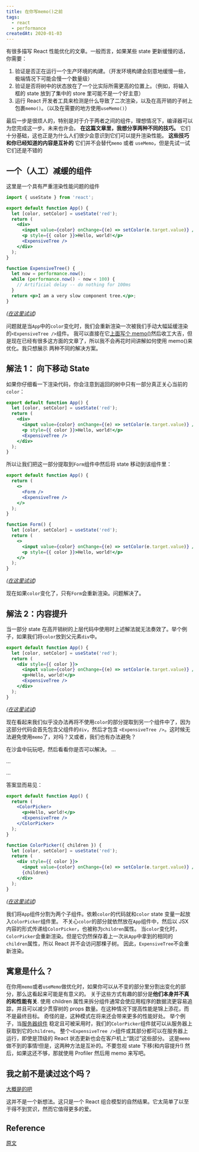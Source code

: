 ```yaml
---
title: 在你写memo()之前
tags:
  - react
  - performance
createdAt: 2020-01-03
---
```


有很多描写 React 性能优化的文章。一般而言，如果某些 state 更新缓慢的话，你需要：

1. 验证是否正在运行一个生产环境的构建。（开发环境构建会刻意地缓慢一些，极端情况下可能会慢一个数量级）
2. 验证是否将树中的状态放在了一个比实际所需更高的位置上。（例如，将输入框的 state 放到了集中的 store 里可能不是一个好主意）
3. 运行 React 开发者工具来检测是什么导致了二次渲染，以及在高开销的子树上包裹`memo()`。（以及在需要的地方使用`useMemo()`）

最后一步是很烦人的，特别是对于介于两者之间的组件，理想情况下，编译器可以为您完成这一步。未来也许会。
**在这篇文章里，我想分享两种不同的技巧。** 它们十分基础，这也正是为什么人们很少会意识到它们可以提升渲染性能。
**这些技巧和你已经知道的内容是互补的** 它们并不会替代`memo` 或者 `useMemo`，但是先试一试它们还是不错的

## 一个（人工）减缓的组件

这里是一个具有严重渲染性能问题的组件

```jsx
import { useState } from 'react';

export default function App() {
  let [color, setColor] = useState('red');
  return (
    <div>
      <input value={color} onChange={(e) => setColor(e.target.value)} />
      <p style={{ color }}>Hello, world!</p>
      <ExpensiveTree />
    </div>
  );
}

function ExpensiveTree() {
  let now = performance.now();
  while (performance.now() - now < 100) {
    // Artificial delay -- do nothing for 100ms
  }
  return <p>I am a very slow component tree.</p>;
}
```

_([在这里试试](https://codesandbox.io/s/frosty-glade-m33km?file=/src/App.js:23-513))_

问题就是当`App`中的`color`变化时，我们会重新渲染一次被我们手动大幅延缓渲染的`<ExpensiveTree />`组件。
我可以直接在它[上面写个 memo()](https://codesandbox.io/s/amazing-shtern-61tu4?file=/src/App.js)然后收工大吉，但是现在已经有很多这方面的文章了，所以我不会再花时间讲解如何使用 memo()来优化。我只想展示
两种不同的解决方案。

## 解法 1： 向下移动 State

如果你仔细看一下渲染代码，你会注意到返回的树中只有一部分真正关心当前的`color`：

```jsx
export default function App() {
  let [color, setColor] = useState('red');
  return (
    <div>
      <input value={color} onChange={(e) => setColor(e.target.value)} />
      <p style={{ color }}>Hello, world!</p>
      <ExpensiveTree />
    </div>
  );
}
```

所以让我们把这一部分提取到`Form`组件中然后将 state 移动到该组件里：

```jsx
export default function App() {
  return (
    <>
      <Form />
      <ExpensiveTree />
    </>
  );
}

function Form() {
  let [color, setColor] = useState('red');
  return (
    <>
      <input value={color} onChange={(e) => setColor(e.target.value)} />
      <p style={{ color }}>Hello, world!</p>
    </>
  );
}
```

_([在这里试试](https://codesandbox.io/s/billowing-wood-1tq2u?file=/src/App.js:64-380))_

现在如果`color`变化了，只有`Form`会重新渲染。问题解决了。

## 解法 2：内容提升

当一部分 state 在高开销树的上层代码中使用时上述解法就无法奏效了。举个例子，如果我们将`color`放到父元素`div`中。

```jsx
export default function App() {
  let [color, setColor] = useState('red');
  return (
    <div style={{ color }}>
      <input value={color} onChange={(e) => setColor(e.target.value)} />
      <p>Hello, world!</p>
      <ExpensiveTree />
    </div>
  );
}
```

_([在这里试试](https://codesandbox.io/s/bold-dust-0jbg7?file=/src/App.js:58-313))_

现在看起来我们似乎没办法再将不使用`color`的部分提取到另一个组件中了，因为这部分代码会首先包含父组件的`div`，然后才包含
`<ExpensiveTree />`。这时候无法避免使用`memo`了，对吗？又或者，我们也有办法避免？

在沙盒中玩玩吧，然后看看你是否可以解决。
...

...

...

答案显而易见：

```jsx
export default function App() {
  return (
    <ColorPicker>
      <p>Hello, world!</p>
      <ExpensiveTree />
    </ColorPicker>
  );
}

function ColorPicker({ children }) {
  let [color, setColor] = useState('red');
  return (
    <div style={{ color }}>
      <input value={color} onChange={(e) => setColor(e.target.value)} />
      {children}
    </div>
  );
}
```

_([在这里试试](https://codesandbox.io/s/wonderful-banach-tyfr1?file=/src/App.js:58-423))_

我们将`App`组件分割为两个子组件。依赖`color`的代码就和`color` state 变量一起放入`ColorPicker`组件里。
不关心`color`的部分就依然放在`App`组件中，然后以 JSX 内容的形式传递给`ColorPicker`，也被称为`children`属性。
当`color`变化时，`ColorPicker`会重新渲染。但是它仍然保存着上一次从`App`中拿到的相同的`children`属性，所以 React 并不会访问那棵子树。
因此，`ExpensiveTree`不会重新渲染。

## 寓意是什么？

在你用`memo`或者`useMemo`做优化时，如果你可以从不变的部分里分割出变化的部分，那么这看起来可能是有意义的。
关于这些方式有趣的部分是**他们本身并不真的和性能有关**. 使用 children 属性来拆分组件通常会使应用程序的数据流更容易追踪，并且可以减少贯穿树的 props 数量。在这种情况下提高性能是锦上添花，而不是最终目标。
奇怪的是，这种模式在将来还会带来更多的性能好处。
举个例子，当[服务器组件](https://reactjs.org/blog/2020/12/21/data-fetching-with-react-server-components.html) 稳定且可被采用时，我们的`ColorPicker`组件就可以从服务器上获取到它的`children`。
整个`<ExpensiveTree />`组件或其部分都可以在服务器上运行，即使是顶级的 React 状态更新也会在客户机上“跳过”这些部分。
这是`memo`做不到的事情!但是，这两种方法是互补的。不要忽视 state 下移(和内容提升!)
然后，如果这还不够，那就使用 Profiler 然后用 memo 来写吧。

## 我之前不是读过这个吗？

[大概是的吧](https://kentcdodds.com/blog/optimize-react-re-renders)

这并不是一个新想法。这只是一个 React 组合模型的自然结果。它太简单了以至于得不到赏识，然而它值得更多的爱。

## Reference

[原文](https://overreacted.io/before-you-memo/)
